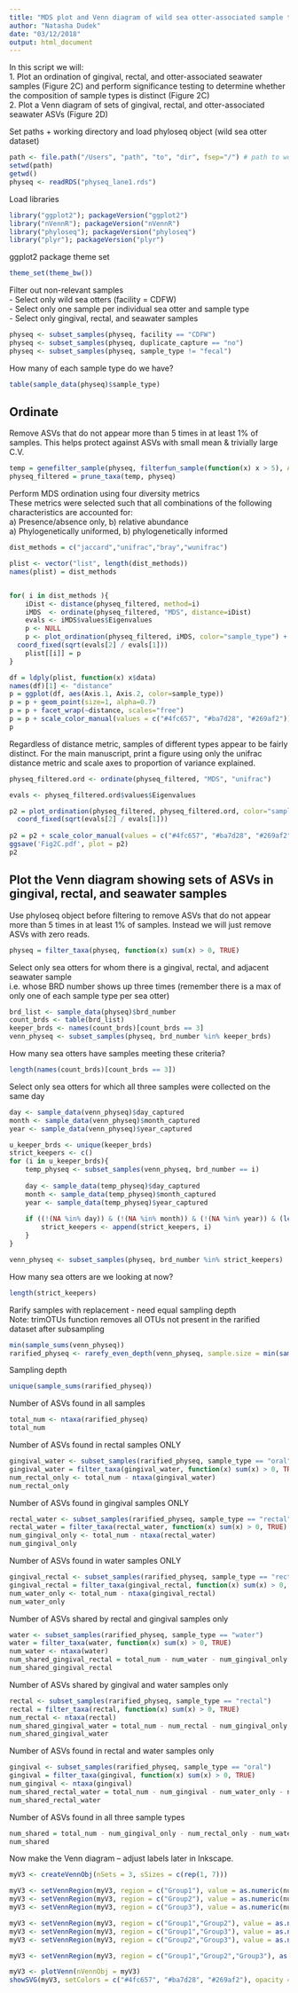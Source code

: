---
title: "MDS plot and Venn diagram of wild sea otter-associated sample types"
author: "Natasha Dudek"
date: "03/12/2018"
output: html_document
---

In this script we will:        
1. Plot an ordination of gingival, rectal, and otter-associated seawater samples (Figure 2C) and perform significance testing to determine whether the composition of sample types is distinct (Figure 2C)    
2. Plot a Venn diagram of sets of gingival, rectal, and otter-associated seawater ASVs (Figure 2D)     

Set paths + working directory and load phyloseq object (wild sea otter dataset)

```{r}
path <- file.path("/Users", "path", "to", "dir", fsep="/") # path to working dir
setwd(path)
getwd()
physeq <- readRDS("physeq_lane1.rds")
```

Load libraries

```{r}
library("ggplot2"); packageVersion("ggplot2")
library("nVennR"); packageVersion("nVennR")
library("phyloseq"); packageVersion("phyloseq")
library("plyr"); packageVersion("plyr")
```

ggplot2 package theme set

```{r}
theme_set(theme_bw())
```

Filter out non-relevant samples   
- Select only wild sea otters (facility = CDFW)  
- Select only one sample per individual sea otter and sample type   
- Select only gingival, rectal, and seawater samples

```{r filter-samples}
physeq <- subset_samples(physeq, facility == "CDFW") 
physeq <- subset_samples(physeq, duplicate_capture == "no")
physeq <- subset_samples(physeq, sample_type != "fecal")
```

How many of each sample type do we have?

```{r}
table(sample_data(physeq)$sample_type)
```

## Ordinate

Remove ASVs that do not appear more than 5 times in at least 1% of samples. This helps protect against ASVs with small mean & trivially large C.V.   

```{r filter-asvs}
temp = genefilter_sample(physeq, filterfun_sample(function(x) x > 5), A=0.01*nsamples(physeq))
physeq_filtered = prune_taxa(temp, physeq)
```

Perform MDS ordination using four diversity metrics  
These metrics were selected such that all combinations of the following characteristics are accounted for:  
a) Presence/absence only, b) relative abundance  
a) Phylogenetically uniformed, b) phylogenetically informed  

```{r ordinate}

dist_methods = c("jaccard","unifrac","bray","wunifrac")

plist <- vector("list", length(dist_methods))
names(plist) = dist_methods


for( i in dist_methods ){
    iDist <- distance(physeq_filtered, method=i)
    iMDS  <- ordinate(physeq_filtered, "MDS", distance=iDist)
 	evals <- iMDS$values$Eigenvalues
    p <- NULL
    p <- plot_ordination(physeq_filtered, iMDS, color="sample_type") +
  coord_fixed(sqrt(evals[2] / evals[1]))
    plist[[i]] = p
}

df = ldply(plist, function(x) x$data)
names(df)[1] <- "distance"
p = ggplot(df, aes(Axis.1, Axis.2, color=sample_type))
p = p + geom_point(size=1, alpha=0.7)
p = p + facet_wrap(~distance, scales="free")
p = p + scale_color_manual(values = c("#4fc657", "#ba7d28", "#269af2"))
p
```

Regardless of distance metric, samples of different types appear to be fairly distinct. For the main manuscript, print a figure using only the unifrac distance metric and scale axes to proportion of variance explained.

```{r save-unifrac}
physeq_filtered.ord <- ordinate(physeq_filtered, "MDS", "unifrac")

evals <- physeq_filtered.ord$values$Eigenvalues

p2 = plot_ordination(physeq_filtered, physeq_filtered.ord, color="sample_type") +
  coord_fixed(sqrt(evals[2] / evals[1]))
  
p2 = p2 + scale_color_manual(values = c("#4fc657", "#ba7d28", "#269af2"))
ggsave('Fig2C.pdf', plot = p2) 
p2
```

## Plot the Venn diagram showing sets of ASVs in gingival, rectal, and seawater samples

Use phyloseq object before filtering to remove ASVs that do not appear more than 5 times in at least 1% of samples. Instead we will just remove ASVs with zero reads.

```{r}
physeq = filter_taxa(physeq, function(x) sum(x) > 0, TRUE)
```

Select only sea otters for whom there is a gingival, rectal, and adjacent seawater sample  
i.e. whose BRD number shows up three times (remember there is a max of only one of each sample type per sea otter)

```{r}
brd_list <- sample_data(physeq)$brd_number
count_brds <- table(brd_list)
keeper_brds <- names(count_brds)[count_brds == 3]
venn_physeq <- subset_samples(physeq, brd_number %in% keeper_brds) 
```

How many sea otters have samples meeting these criteria?

```{r}
length(names(count_brds)[count_brds == 3])
```

Select only sea otters for which all three samples were collected on the same day

```{r select_sos_for_venn}
day <- sample_data(venn_physeq)$day_captured
month <- sample_data(venn_physeq)$month_captured
year <- sample_data(venn_physeq)$year_captured

u_keeper_brds <- unique(keeper_brds)
strict_keepers <- c()
for (i in u_keeper_brds){
    temp_physeq <- subset_samples(venn_physeq, brd_number == i) 
    
    day <- sample_data(temp_physeq)$day_captured
    month <- sample_data(temp_physeq)$month_captured
    year <- sample_data(temp_physeq)$year_captured
    
    if ((!(NA %in% day)) & (!(NA %in% month)) & (!(NA %in% year)) & (length(unique(day)) == 1) & (length(unique(month)) == 1) & (length(unique(year)) == 1)){
        strict_keepers <- append(strict_keepers, i)   
    } 
}

venn_physeq <- subset_samples(physeq, brd_number %in% strict_keepers) 
```

How many sea otters are we looking at now?

```{r}
length(strict_keepers)
```

Rarify samples with replacement - need equal sampling depth  
Note: trimOTUs function removes all OTUs not present in the rarified dataset after subsampling

```{r rarify}
min(sample_sums(venn_physeq))
rarified_physeq <- rarefy_even_depth(venn_physeq, sample.size = min(sample_sums(venn_physeq)), rngseed = 290518, replace = TRUE, trimOTUs = TRUE, verbose = TRUE)
```

Sampling depth

```{r}
unique(sample_sums(rarified_physeq))
```

Number of ASVs found in all samples

```{r}
total_num <- ntaxa(rarified_physeq)
total_num
```

Number of ASVs found in rectal samples ONLY

```{r n_asvs_rectal}
gingival_water <- subset_samples(rarified_physeq, sample_type == "oral" | sample_type == "water")
gingival_water = filter_taxa(gingival_water, function(x) sum(x) > 0, TRUE)
num_rectal_only <- total_num - ntaxa(gingival_water)
num_rectal_only
```

Number of ASVs found in gingival samples ONLY

```{r n_asvs_gingival}
rectal_water <- subset_samples(rarified_physeq, sample_type == "rectal" | sample_type == "water")
rectal_water = filter_taxa(rectal_water, function(x) sum(x) > 0, TRUE)
num_gingival_only <- total_num - ntaxa(rectal_water)
num_gingival_only
```

Number of ASVs found in water samples ONLY

```{r n_asvs_water}
gingival_rectal <- subset_samples(rarified_physeq, sample_type == "rectal" | sample_type == "oral")
gingival_rectal = filter_taxa(gingival_rectal, function(x) sum(x) > 0, TRUE)
num_water_only <- total_num - ntaxa(gingival_rectal)
num_water_only
```

Number of ASVs shared by rectal and gingival samples only 

```{r n_asvs_gingival_rectal}
water <- subset_samples(rarified_physeq, sample_type == "water")
water = filter_taxa(water, function(x) sum(x) > 0, TRUE)
num_water <- ntaxa(water)
num_shared_gingival_rectal = total_num - num_water - num_gingival_only - num_rectal_only 
num_shared_gingival_rectal
```

Number of ASVs shared by gingival and water samples only

```{r n_asvs_gingival_water}
rectal <- subset_samples(rarified_physeq, sample_type == "rectal")
rectal = filter_taxa(rectal, function(x) sum(x) > 0, TRUE)
num_rectal <- ntaxa(rectal)
num_shared_gingival_water = total_num - num_rectal - num_gingival_only - num_water_only 
num_shared_gingival_water
```

Number of ASVs found in rectal and water samples only 

```{r n_asvs_rectal_water}
gingival <- subset_samples(rarified_physeq, sample_type == "oral")
gingival = filter_taxa(gingival, function(x) sum(x) > 0, TRUE)
num_gingival <- ntaxa(gingival)
num_shared_rectal_water = total_num - num_gingival - num_water_only - num_rectal_only 
num_shared_rectal_water
```

Number of ASVs found in all three sample types

```{r n_asvs_allSampleTypes}
num_shared = total_num - num_gingival_only - num_rectal_only - num_water_only - num_shared_gingival_rectal - num_shared_gingival_water - num_shared_rectal_water
num_shared
```

Now make the Venn diagram -- adjust labels later in Inkscape.

```{r plot-venn}
myV3 <- createVennObj(nSets = 3, sSizes = c(rep(1, 7)))

myV3 <- setVennRegion(myV3, region = c("Group1"), value = as.numeric(num_gingival_only[1]))
myV3 <- setVennRegion(myV3, region = c("Group2"), value = as.numeric(num_rectal_only[1]))
myV3 <- setVennRegion(myV3, region = c("Group3"), value = as.numeric(num_water_only[1]))

myV3 <- setVennRegion(myV3, region = c("Group1","Group2"), value = as.numeric(num_shared_gingival_rectal[1]))
myV3 <- setVennRegion(myV3, region = c("Group1","Group3"), value = as.numeric(num_shared_gingival_water[1]))
myV3 <- setVennRegion(myV3, region = c("Group2","Group3"), value = as.numeric(num_shared_rectal_water[1]))

myV3 <- setVennRegion(myV3, region = c("Group1","Group2","Group3"), as.numeric(num_shared[1]))

myV3 <- plotVenn(nVennObj = myV3)
showSVG(myV3, setColors = c("#4fc657", "#ba7d28", "#269af2"), opacity = 0.1, borderWidth = 3, fontScale = 2, outFile="Fig2D.svg")
```
